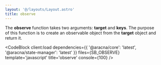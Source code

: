 ```yaml
---
layout: '@/layouts/Layout.astro'
title: observe
---
```



The **observe** function takes two arguments: **target** and **keys**. The purpose of this function is to create an observable object from the **target** object and return it.

<CodeBlock
  client:load
  dependencies={{ '@aracna/core': 'latest', '@aracna/state-manager': 'latest' }}
  files={SB_OBSERVE}
  template='javascript'
  title='observe'
  console={100}
/>
